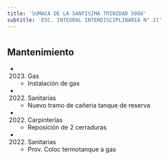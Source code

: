 ```yaml
---
title: 'SUMACA DE LA SANTISIMA TRINIDAD 5088'
subtitle: 'ESC. INTEGRAL INTERDISCIPLINARIA N° 21'
---
```


#


## Mantenimiento

*  (2023) Gas 
    + Instalación de gas

*  (2022) Sanitarias 
    + Nuevo tramo de cañeria tanque de reserva

*  (2022) Carpinterías 
    + Reposición de 2 cerraduras

*  (2022) Sanitarias 
    + Prov. Coloc  termotanque a gas



